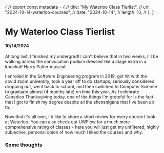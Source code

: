 {
// export const metadata = {
// title: "My Waterloo Class Tierlist",
// url: "2024-10-14-waterloo-courses",
// date: "2024-10-14",
// length: 10,
// };
}


# My Waterloo Class Tierlist

#### 10/14/2024

At long last, I finished my undergrad! I can't believe that in two weeks, I'll be walking across the convocation podium dressed like a stage extra in a knockoff Harry Potter musical.

I enrolled in the Software Engineering program in 2019, got hit with the covid zoom university, took a year off to do startups, seriously considered dropping out, went back to school, and then switched to Computer Science to graduate almost (4 months late) on time this year. As I celebrate Canadian Thanksgiving today, one of the things I'm grateful for is the fact that I got to finish my degree despite all the shenanigans that I've been up to.

Now that it's all over, I'd like to share a short review for every course I took at Waterloo. You can also check out UWFlow for a much more comprehensive rating of classes - here you will just get my unfiltered, highly subjective, personal opion of how much I liked the courses and why.

<CourseTable />

### Some thoughts
